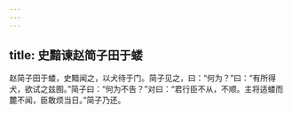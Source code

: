 ```yaml
---
---
---
```

title: 史黯谏赵简子田于蝼
---


赵简子田于蝼，史黯闻之，以犬待于门。简子见之，曰：“何为？”曰：“有所得犬，欲试之兹囿。”简子曰：“何为不告？”对曰：“君行臣不从，不顺。主将适蝼而麓不闻，臣敢烦当日。”简子乃还。

